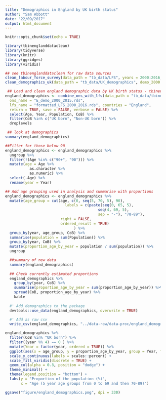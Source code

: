 ```yaml
---
title: "Demographics in England by UK birth status"
author: "Sam Abbott"
date: "22/09/2017"
output: html_document
---
```


```r
knitr::opts_chunk$set(echo = TRUE)
```

```r
library(tbinenglanddataclean)
library(tidyverse)
library(knitr)
library(ggridges)
library(viridis)
```

```r
## see tbinenglanddataclean for raw data sources
clean_labour_force_survey(data_path = "tb_data/LFS", years = 2000:2016, return = FALSE, save = TRUE, verbose = FALSE )
clean_demographics_uk(data_path = "tb_data/UK_demographics", demo_2000 = "UK_2000_age.csv", demo_2001_2015 = "UK_2001_2015_age.csv", countries = c("E"), return = FALSE, save = TRUE)
```

```r
 ## Load and clean england demographic data by UK birth status - tbinenglanddataclean
england_demographics <- combine_ons_with_lfs(data_path = "tb_data/tbinenglanddataclean",
  ons_name = "E_demo_2000_2015.rds",
  lfs_name = "formatted_LFS_2000_2016.rds", countries = "England",
  return = TRUE, save = FALSE, verbose = FALSE) %>% 
  select(Age, Year, Population, CoB) %>% 
  filter(CoB %in% c("UK born", "Non-UK born")) %>% 
  droplevels
```

```r
 ## look at demographics
summary(england_demographics)
```

```r
##Filter for those below 90
england_demographics <- england_demographics %>% 
  ungroup %>% 
  filter(!(Age %in% c("90+", "90"))) %>% 
  mutate(age = Age %>% 
           as.character %>% 
           as.numeric) %>% 
  select(-Age) %>% 
  rename(year = Year)

## Add age grouping used in analysis and summarise with proportions
england_demographics <- england_demographics %>% 
  mutate(age_group = cut(age, c(0, seq(5, 70, 5), 90),
                           labels = c(paste(seq(0, 65, 5),
                                          seq(4, 69, 5),
                                          sep = "-"), "70-89"),
                         right = FALSE,
                         ordered_result = TRUE)
                               ) %>% 
  group_by(year, age_group, CoB) %>% 
  summarise(population = sum(Population)) %>%
  group_by(year, CoB) %>% 
  mutate(proportion_age_by_year = population / sum(population)) %>% 
  ungroup

  ##summary of new data
  summary(england_demographics)
  
  ## Check currently estimated proportions
  england_demographics %>% 
    group_by(year, CoB) %>% 
    summarise(proportion_age_by_year = sum(proportion_age_by_year)) %>% 
    spread(CoB, proportion_age_by_year) %>% 
    kable
  
  #' Add demographics to the package
  devtools::use_data(england_demographics, overwrite = TRUE)

  #' Add as raw csv
  write_csv(england_demographics, "../data-raw/data-proc/england_demographics.csv")
```

```r
england_demographics %>% 
  filter(CoB %in% "UK born") %>% 
  filter((year %% 4) == 0 ) %>% 
  mutate(Year = factor(year, ordered = TRUE)) %>% 
  ggplot(aes(x = age_group, y = proportion_age_by_year, group = Year, fill = Year)) +
  scale_y_continuous(labels = scales::percent) +
  scale_fill_viridis(discrete = TRUE) +
  geom_col(alpha = 0.8, position = "dodge") +
  theme_minimal() + 
  theme(legend.position = "bottom") +
  labs(y = "Proportion of the population (%)",
       x = "Age (5 year age groups from 0 to 69 and then 70-89)")

ggsave("figure/england_demographics.png", dpi = 330)
```

